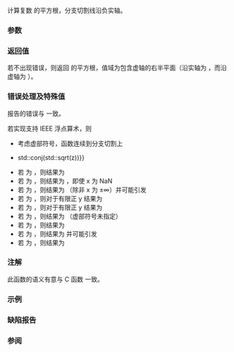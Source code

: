 {{cpp/title|sqrt&lt;small&gt;(std::complex)&lt;/small&gt;}}
{{cpp/numeric/complex/navbar}}
{{dcl begin}}
{{dcl header|complex}}
{{dcl|1=
template&lt; class T &gt;
std::complex&lt;T&gt; sqrt( const std::complex&lt;T&gt;&amp; z );
}}
{{dcl end}}

计算复数 {{c|z}} 的平方根，分支切割线沿负实轴。

===参数===
{{par begin}}
{{par|z|要取平方根的复数}}
{{par end}}

===返回值===
若不出现错误，则返回 {{c|z}} 的平方根，值域为包含虚轴的右半平面（沿实轴为 {{math|[0; +∞)}}，而沿虚轴为 {{math|(−∞; +∞)}}）。

===错误处理及特殊值===
报告的错误与 {{lc|math_errhandling}} 一致。

若实现支持 IEEE 浮点算术，则
* 考虑虚部符号，函数连续到分支切割上
* {{c|std::sqrt(std::conj(z)) {{==}} std::conj(std::sqrt(z))}}
* 若 {{c|z}} 为 {{tt|(±0,+0)}}，则结果为 {{tt|(+0,+0)}}
* 若 {{c|z}} 为 {{tt|(x,+∞)}}，则结果为 {{tt|(+∞,+∞)}}，即使 x 为 NaN
* 若 {{c|z}} 为 {{tt|(x,NaN)}}，则结果为 {{tt|(NaN,NaN)}}（除非 x 为 ±∞）并可能引发 {{lc|FE_INVALID}}
* 若 {{c|z}} 为 {{tt|(-∞,y)}}，则对于有限正 y 结果为 {{tt|(+0,+∞)}}
* 若 {{c|z}} 为 {{tt|(+∞,y)}}，则对于有限正 y 结果为 {{tt|(+∞,+0)}}
* 若 {{c|z}} 为 {{tt|(-∞,NaN)}}，则结果为 {{tt|(NaN,∞)}}（虚部符号未指定）
* 若 {{c|z}} 为 {{tt|(+∞,NaN)}}，则结果为 {{tt|(+∞,NaN)}}
* 若 {{c|z}} 为 {{tt|(NaN,y)}}，则结果为 {{tt|(NaN,NaN)}} 并可能引发 {{lc|FE_INVALID}}
* 若 {{c|z}} 为 {{tt|(NaN,NaN)}}，则结果为 {{tt|(NaN,NaN)}}

===注解===
此函数的语义有意与 C 函数 {{ltt|c/numeric/complex/csqrt}} 一致。

===示例===
{{example
|code=
#include &lt;complex&gt;
#include &lt;iostream&gt;

int main()
{
    std::cout &lt;&lt; "-4 的平方根是 "
              &lt;&lt; std::sqrt(std::complex&lt;double&gt;(-4.0, 0.0)) &lt;&lt; '\n'
              &lt;&lt; "(-4,-0) 的平方根是 "
              &lt;&lt; std::sqrt(std::complex&lt;double&gt;(-4.0, -0.0))
              &lt;&lt; "（切割的另一侧）\n";
}
|output=
-4 的平方根是 (0,2)
(-4,-0) 的平方根是 (0,-2)（切割的另一侧）
}}

=== 缺陷报告 ===
{{dr list begin}}
{{dr list item|wg=lwg|dr=2597|std=C++98|before=规定错处理有符号零虚部有误|after=移除了错误的要求}}
{{dr list end}}

===参阅===
{{dsc begin}}
{{dsc inc|cpp/numeric/complex/dsc pow}}
{{dsc inc|cpp/numeric/math/dsc sqrt}}
{{dsc inc|cpp/numeric/valarray/dsc sqrt}}
{{dsc see c|c/numeric/complex/csqrt}}
{{dsc end}}

{{langlinks|de|en|es|fr|it|ja|pt|ru}}